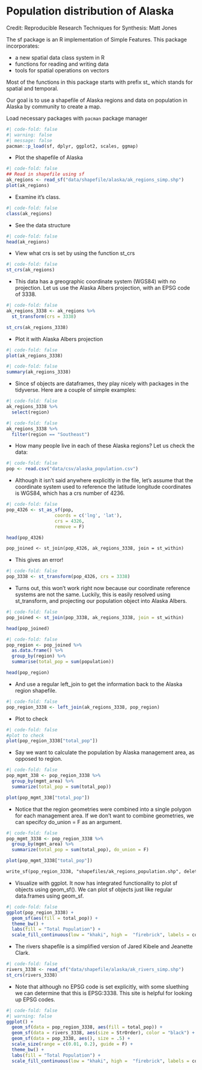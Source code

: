 # Population distribution of Alaska

Credit: Reproducible Research Techniques for Synthesis: Matt Jones

The sf package is an R implementation of Simple Features. This package incorporates:

-   a new spatial data class system in R
-   functions for reading and writing data
-   tools for spatial operations on vectors

Most of the functions in this package starts with prefix st\_ which stands for spatial and temporal.

Our goal is to use a shapefile of Alaska regions and data on population in Alaska by community to create a map.

Load necessary packages with `pacman` package manager

```r
#| code-fold: false
#| warning: false
#| message: false
pacman::p_load(sf, dplyr, ggplot2, scales, ggmap)
```

-   Plot the shapefile of Alaska

```r
#| code-fold: false
## Read in shapefile using sf
ak_regions <- read_sf("data/shapefile/alaska/ak_regions_simp.shp")
plot(ak_regions)  
```

-   Examine it's class.

```r
#| code-fold: false
class(ak_regions)
```

-   See the data structure

```r
#| code-fold: false
head(ak_regions)
```

-   View what crs is set by using the function st_crs

```r
#| code-fold: false
st_crs(ak_regions)
```

-   This data has a greographic coordinate system (WGS84) with no projection. Let us use the Alaska Albers projection, with an EPSG code of 3338.

```r
#| code-fold: false
ak_regions_3338 <- ak_regions %>%
  st_transform(crs = 3338)

st_crs(ak_regions_3338)
```

-   Plot it with Alaska Albers projection

```r
#| code-fold: false
plot(ak_regions_3338)
```

```r
#| code-fold: false
summary(ak_regions_3338)
```

-   Since sf objects are dataframes, they play nicely with packages in the tidyverse. Here are a couple of simple examples:

```r
#| code-fold: false
ak_regions_3338 %>%
  select(region)
```

```r
#| code-fold: false
ak_regions_3338 %>%
  filter(region == "Southeast")
```

-   How many people live in each of these Alaska regions? Let us check the data:

```r
#| code-fold: false
pop <- read.csv("data/csv/alaska_population.csv")
```

-   Although it isn't said anywhere explicitly in the file, let's assume that the coordinate system used to reference the latitude longitude coordinates is WGS84, which has a crs number of 4236.

```r
#| code-fold: false
pop_4326 <- st_as_sf(pop, 
                  coords = c('lng', 'lat'),
                  crs = 4326,
                  remove = F)

head(pop_4326)
```

```txt
pop_joined <- st_join(pop_4326, ak_regions_3338, join = st_within)
```

-   This gives an error!

```r
#| code-fold: false
pop_3338 <- st_transform(pop_4326, crs = 3338)
```

-   Turns out, this won't work right now because our coordinate reference systems are not the same. Luckily, this is easily resolved using st_transform, and projecting our population object into Alaska Albers.

```r
#| code-fold: false
pop_joined <- st_join(pop_3338, ak_regions_3338, join = st_within)

head(pop_joined)
```

```r
#| code-fold: false
pop_region <- pop_joined %>% 
  as.data.frame() %>% 
  group_by(region) %>% 
  summarise(total_pop = sum(population))

head(pop_region)
```

-   And use a regular left_join to get the information back to the Alaska region shapefile.

```r
#| code-fold: false
pop_region_3338 <- left_join(ak_regions_3338, pop_region)
```

-   Plot to check

```r
#| code-fold: false
#plot to check
plot(pop_region_3338["total_pop"])
```

-   Say we want to calculate the population by Alaska management area, as opposed to region.

```r
#| code-fold: false
pop_mgmt_338 <- pop_region_3338 %>% 
  group_by(mgmt_area) %>% 
  summarize(total_pop = sum(total_pop))

plot(pop_mgmt_338["total_pop"])
```

-   Notice that the region geometries were combined into a single polygon for each management area. If we don't want to combine geometries, we can specifcy do_union = F as an argument.

```r
#| code-fold: false
pop_mgmt_3338 <- pop_region_3338 %>% 
  group_by(mgmt_area) %>% 
  summarize(total_pop = sum(total_pop), do_union = F)

plot(pop_mgmt_3338["total_pop"])
```

```txt
write_sf(pop_region_3338, "shapefiles/ak_regions_population.shp", delete_layer = TRUE)
```

-   Visualize with ggplot. It now has integrated functionality to plot sf objects using geom_sf(). We can plot sf objects just like regular data.frames using geom_sf.

```r
#| code-fold: false
ggplot(pop_region_3338) +
  geom_sf(aes(fill = total_pop)) +
  theme_bw() +
  labs(fill = "Total Population") +
  scale_fill_continuous(low = "khaki", high =  "firebrick", labels = comma)
```

-   The rivers shapefile is a simplified version of Jared Kibele and Jeanette Clark.

```r
#| code-fold: false
rivers_3338 <- read_sf("data/shapefile/alaska/ak_rivers_simp.shp")
st_crs(rivers_3338)
```

-   Note that although no EPSG code is set explicitly, with some sluething we can determine that this is EPSG:3338. This site is helpful for looking up EPSG codes.

```r
#| code-fold: false
#| warning: false
ggplot() +
  geom_sf(data = pop_region_3338, aes(fill = total_pop)) +
  geom_sf(data = rivers_3338, aes(size = StrOrder), color = "black") +
  geom_sf(data = pop_3338, aes(), size = .5) +
  scale_size(range = c(0.01, 0.2), guide = F) +
  theme_bw() +
  labs(fill = "Total Population") +
  scale_fill_continuous(low = "khaki", high =  "firebrick", labels = comma)
```
